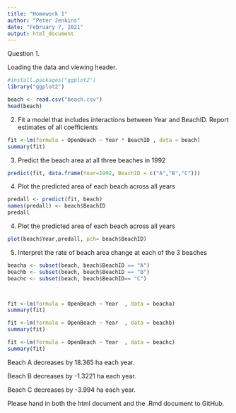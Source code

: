 ---
title: "Homework 1"
author: "Peter Jenkins"
date: "February 7, 2021"
output: html_document
---

Question 1. 


Loading the data and viewing header. 
```{r}
#install.packages("ggplot2")
library("ggplot2")

beach <- read.csv("beach.csv")
head(beach)
```

2. Fit a model that includes interactions between Year and BeachID. Report estimates of all coefficients

```{r}
fit <-lm(formula = OpenBeach ~ Year * BeachID , data = beach)
summary(fit)
```
3. Predict the beach area at all three beaches in 1992

```{r}
predict(fit, data.frame(Year=1992, BeachID = c("A","B","C")))

```


4. Plot the predicted area of each beach across all years

```{r}

predall <- predict(fit, beach)
names(predall) <- beach$BeachID
predall

```
 
 
 
 4. Plot the predicted area of each beach across all years
```{r}
plot(beach$Year,predall, pch= beach$BeachID)
```

 5. Interpret the rate of beach area change at each of the 3 beaches
```{r}
beacha <- subset(beach, beach$BeachID == "A") 
beachb <- subset(beach, beach$BeachID == "B")
beachc <- subset(beach, beach$BeachID== "C")



fit <-lm(formula = OpenBeach ~ Year  , data = beacha)
summary(fit)

fit <-lm(formula = OpenBeach ~ Year  , data = beachb)
summary(fit)

fit <-lm(formula = OpenBeach ~ Year  , data = beachc)
summary(fit)

```
 Beach A decreases by 18.365 ha each year. 
 
Beach B decreases by -1.3221 ha each year. 

Beach C decreases by -3.994 ha each year. 
 
 Please hand in both the html document and the .Rmd document to GitHub.